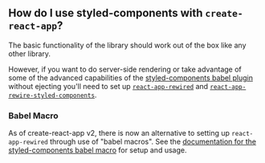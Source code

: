 ## How do I use styled-components with `create-react-app`?

The basic functionality of the library should work out of the box like any other library.

However, if you want to do server-side rendering or take advantage of some of the advanced capabilities of the [styled-components babel plugin](/docs/tooling#babel-plugin) without ejecting you'll need to set up [`react-app-rewired`](https://github.com/timarney/react-app-rewired) and [`react-app-rewire-styled-components`](https://github.com/withspectrum/react-app-rewire-styled-components).

### Babel Macro

As of create-react-app v2, there is now an alternative to setting up `react-app-rewired` through use of "babel macros". See the [documentation for the styled-components babel macro](/docs/tooling#babel-macro) for setup and usage.
